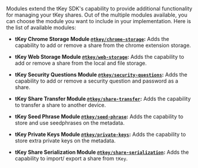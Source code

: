 Modules extend the tKey SDK's capability to provide additional functionality for managing your tKey shares. Out of the multiple modules available, you
can choose the module you want to include in your implementation. Here is the list of available modules:

- **tKey Chrome Storage Module [`@tkey/chrome-storage`](/sdk/self-host/modules/chrome-storage):** Adds the capability to add or remove a share from
  the chrome extension storage.

- **tKey Web Storage Module [`@tkey/web-storage`](/sdk/self-host/modules/web-storage):** Adds the capability to add or remove a share from the local
  and file storage.

- **tKey Security Questions Module [`@tkey/security-questions`](/sdk/self-host/modules/security-questions):** Adds the capability to add or remove a
  security question and password as a share.

- **tKey Share Transfer Module [`@tkey/share-transfer`](/sdk/self-host/modules/share-transfer):** Adds the capability to transfer a share to another
  device.

- **tKey Seed Phrase Module [`@tkey/seed-phrase`](/sdk/self-host/modules/seed-phrase):** Adds the capability to store and use seedphrases on the
  metadata.

- **tKey Private Keys Module [`@tkey/private-keys`](/sdk/self-host/modules/private-keys):** Adds the capability to store extra private keys on the
  metadata.

- **tKey Share Serialization Module [`@tkey/share-serialization`](/sdk/self-host/modules/share-serialization):** Adds the capability to import/ export
  a share from `tKey`.
